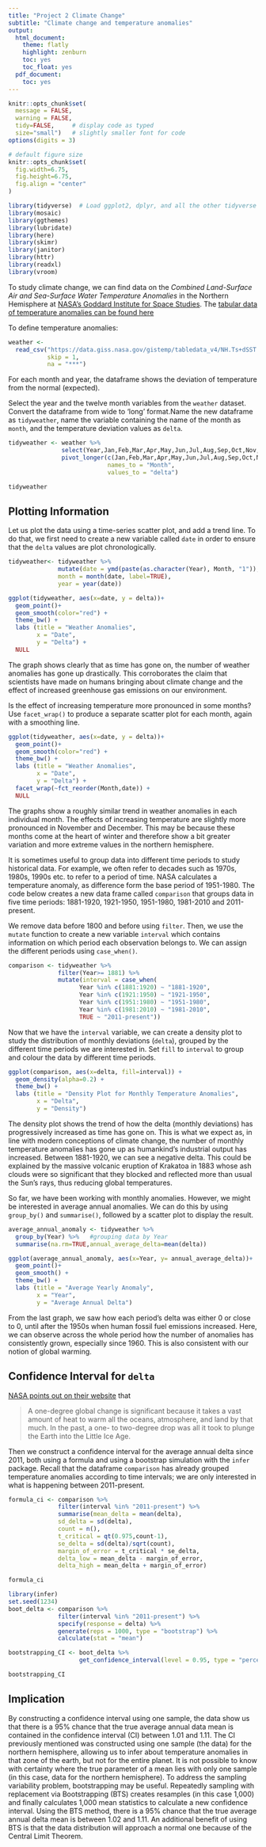 ```yaml
---
title: "Project 2 Climate Change"
subtitle: "Climate change and temperature anomalies"
output:
  html_document:
    theme: flatly
    highlight: zenburn
    toc: yes
    toc_float: yes
  pdf_document:
    toc: yes
---
```



```r
knitr::opts_chunk$set(
  message = FALSE, 
  warning = FALSE, 
  tidy=FALSE,     # display code as typed
  size="small")   # slightly smaller font for code
options(digits = 3)

# default figure size
knitr::opts_chunk$set(
  fig.width=6.75, 
  fig.height=6.75,
  fig.align = "center"
)
```


```r
library(tidyverse)  # Load ggplot2, dplyr, and all the other tidyverse packages
library(mosaic)
library(ggthemes)
library(lubridate)
library(here)
library(skimr)
library(janitor)
library(httr)
library(readxl)
library(vroom)
```



To study climate change, we can find data on the *Combined Land-Surface Air and Sea-Surface Water Temperature Anomalies* in the Northern Hemisphere at [NASA's Goddard Institute for Space Studies](https://data.giss.nasa.gov/gistemp). The [tabular data of temperature anomalies can be found here](https://data.giss.nasa.gov/gistemp/tabledata_v4/NH.Ts+dSST.txt)

To define temperature anomalies:

```r

weather <- 
  read_csv("https://data.giss.nasa.gov/gistemp/tabledata_v4/NH.Ts+dSST.csv", 
           skip = 1, 
           na = "***")

```

For each month and year, the dataframe shows the deviation of temperature from the normal (expected). 

Select the year and the twelve month variables from the `weather` dataset. Convert the dataframe from wide to 'long' format.Name the new dataframe as `tidyweather`, name the variable containing the name of the month as `month`, and the temperature deviation values as `delta`.

```r

tidyweather <- weather %>% 
               select(Year,Jan,Feb,Mar,Apr,May,Jun,Jul,Aug,Sep,Oct,Nov,Dec) %>% 
               pivot_longer(c(Jan,Feb,Mar,Apr,May,Jun,Jul,Aug,Sep,Oct,Nov,Dec),
                            names_to = "Month",
                            values_to = "delta")

tidyweather
```

## Plotting Information

Let us plot the data using a time-series scatter plot, and add a trend line. To do that, we first need to create a new variable called `date` in order to ensure that the `delta` values are plot chronologically. 

```r

tidyweather<- tidyweather %>%
              mutate(date = ymd(paste(as.character(Year), Month, "1")),
              month = month(date, label=TRUE),
              year = year(date))

ggplot(tidyweather, aes(x=date, y = delta))+
  geom_point()+
  geom_smooth(color="red") +
  theme_bw() +
  labs (title = "Weather Anomalies",
        x = "Date",
        y = "Delta") +
  NULL

```


The graph shows clearly that as time has gone on, the number of weather anomalies has gone up drastically. This corroborates the claim that scientists have made on humans bringing about climate change and the effect of increased greenhouse gas emissions on our environment.


Is the effect of increasing temperature more pronounced in some months? Use `facet_wrap()` to produce a separate scatter plot for each month, again with a smoothing line.

```r

ggplot(tidyweather, aes(x=date, y = delta))+
  geom_point()+
  geom_smooth(color="red") +
  theme_bw() +
  labs (title = "Weather Anomalies",
        x = "Date",
        y = "Delta") +
  facet_wrap(~fct_reorder(Month,date)) +
  NULL

```


The graphs show a roughly similar trend in weather anomalies in each individual month. The effects of increasing temperature are slightly more pronounced in November and December. This may be because these months come at the heart of winter and therefore show a bit greater variation and more extreme values in the northern hemisphere.


It is sometimes useful to group data into different time periods to study historical data. For example, we often refer to decades such as 1970s, 1980s, 1990s etc. to refer to a period of time. NASA calculates a temperature anomaly, as difference form the base period of 1951-1980. The code below creates a new data frame called `comparison` that groups data in five time periods: 1881-1920, 1921-1950, 1951-1980, 1981-2010 and 2011-present. 

We remove data before 1800 and before using `filter`. Then, we use the `mutate` function to create a new variable `interval` which contains information on which period each observation belongs to. We can assign the different periods using `case_when()`.


```r

comparison <- tidyweather %>% 
              filter(Year>= 1881) %>%     
              mutate(interval = case_when(
                    Year %in% c(1881:1920) ~ "1881-1920",
                    Year %in% c(1921:1950) ~ "1921-1950",
                    Year %in% c(1951:1980) ~ "1951-1980",
                    Year %in% c(1981:2010) ~ "1981-2010",
                    TRUE ~ "2011-present"))

```

Now that we have the `interval` variable, we can create a density plot to study the distribution of monthly deviations (`delta`), grouped by the different time periods we are interested in. Set `fill` to `interval` to group and colour the data by different time periods.

```r

ggplot(comparison, aes(x=delta, fill=interval)) +
  geom_density(alpha=0.2) +   
  theme_bw() +                
  labs (title = "Density Plot for Monthly Temperature Anomalies",
        x = "Delta",
        y = "Density")

```


The density plot shows the trend of how the delta (monthly deviations) has progressively increased as time has gone on. This is what we expect as, in line with modern conceptions of climate change, the number of monthly temperature anomalies has gone up as humankind’s industrial output has increased. Between 1881-1920, we can see a negative delta. This could be explained by the massive volcanic eruption of Krakatoa in 1883 whose ash clouds were so significant that they blocked and reflected more than usual the Sun’s rays, thus reducing global temperatures. 


So far, we have been working with monthly anomalies. However, we might be interested in average annual anomalies. We can do this by using `group_by()` and `summarise()`, followed by a scatter plot to display the result. 

```r

average_annual_anomaly <- tidyweather %>% 
  group_by(Year) %>%   #grouping data by Year
  summarise(na.rm=TRUE,annual_average_delta=mean(delta)) 

ggplot(average_annual_anomaly, aes(x=Year, y= annual_average_delta))+
  geom_point()+
  geom_smooth() +
  theme_bw() +
  labs (title = "Average Yearly Anomaly", 
        x = "Year",
        y = "Average Annual Delta")

```


From the last graph, we saw how each period’s delta was either 0 or close to 0, until after the 1950s when human fossil fuel emissions increased. Here, we can observe across the whole period how the number of anomalies has consistently grown, especially since 1960. This is also consistent with our notion of global warming. 

## Confidence Interval for `delta`

[NASA points out on their website](https://earthobservatory.nasa.gov/world-of-change/decadaltemp.php) that 

> A one-degree global change is significant because it takes a vast amount of heat to warm all the oceans, atmosphere, and land by that much. In the past, a one- to two-degree drop was all it took to plunge the Earth into the Little Ice Age.

Then we construct a confidence interval for the average annual delta since 2011, both using a formula and using a bootstrap simulation with the `infer` package. Recall that the dataframe `comparison` has already grouped temperature anomalies according to time intervals; we are only interested in what is happening  between 2011-present.

```r

formula_ci <- comparison %>% 
              filter(interval %in% "2011-present") %>% 
              summarise(mean_delta = mean(delta),
              sd_delta = sd(delta),
              count = n(),
              t_critical = qt(0.975,count-1),
              se_delta = sd(delta)/sqrt(count),
              margin_of_error = t_critical * se_delta,
              delta_low = mean_delta - margin_of_error,
              delta_high = mean_delta + margin_of_error)

formula_ci
```


```r

library(infer)
set.seed(1234)
boot_delta <- comparison %>%
              filter(interval %in% "2011-present") %>%
              specify(response = delta) %>%
              generate(reps = 1000, type = "bootstrap") %>%
              calculate(stat = "mean")

bootstrapping_CI <- boot_delta %>% 
                    get_confidence_interval(level = 0.95, type = "percentile")

bootstrapping_CI

```

## Implication

By constructing a confidence interval using one sample, the data show us that there is a 95% chance that the true average annual data mean is contained in the confidence interval (CI) between 1.01 and 1.11. The CI previously mentioned was constructed using one sample (the data) for the northern hemisphere, allowing us to infer about temperature anomalies in that zone of the earth, but not for the entire planet. It is not possible to know with certainty where the true parameter of a mean lies with only one sample (in this case, data for the northern hemisphere). To address the sampling variability problem, bootstrapping may be useful. Repeatedly sampling with replacement via Bootstrapping (BTS) creates resamples (in this case 1,000) and finally calculates 1,000 mean statistics to calculate a new confidence interval. Using the BTS method, there is a 95% chance that the true average annual delta mean is between 1.02 and 1.11. An additional benefit of using BTS is that the data distribution will approach a normal one because of the Central Limit Theorem.

